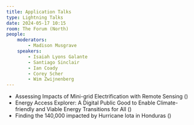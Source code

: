 ```yaml
---
title: Application Talks
type: Lightning Talks
date: 2024-05-17 10:15
room: The Forum (North)
people:
    moderators:
        - Madison Musgrave
    speakers:
        - Isaiah Lyons Galante
        - Santiago Sinclair
        - Ian Coady
        - Corey Scher
        - Wim Zwijnenberg
---
```

- Assessing Impacts of Mini-grid Electrification with Remote Sensing (<Speaker name='Isaiah Lyons-Galante' />)
- Energy Access Explorer: A Digital Public Good to Enable Climate-friendly and Viable Energy Transitions for All (<Speaker name='Santiago Sinclair' />)
- Finding the 140,000 impacted by Hurricane Iota in Honduras (<Speaker name='Ian Coady' />)

